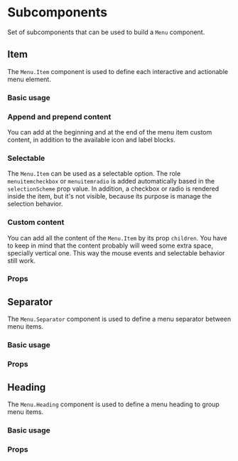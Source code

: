 

<Meta title="Components/Core/Navigation/Menu/Subcomponents/Docs" />

# Subcomponents

Set of subcomponents that can be used to build a `Menu` component.

## Item

The `Menu.Item` component is used to define each interactive and actionable menu element.

### Basic usage

<Canvas of={ItemStories.Base} />

### Append and prepend content

You can add at the beginning and at the end of the menu item custom content, in addition to
the available icon and label blocks.

<Canvas of={ItemStories.WithAppendAndPrependContent} />

### Selectable

The `Menu.Item` can be used as a selectable option. The role `menuitemcheckbox` or `menuitemradio`
is added automatically based in the `selectionScheme` prop value. In addition, a checkbox or radio
is rendered inside the item, but it's not visible, because its purpose is manage the selection behavior.

<Canvas of={ItemStories.Selectable} />

### Custom content

You can add all the content of the `Menu.Item` by its prop `children`. You have to keep in mind
that the content probably will weed some extra space, specially vertical one. This way the mouse
events and selectable behavior still work.

<Canvas of={ItemStories.CustomContent} />

### Props

<ArgTypes of={ItemStories} />

## Separator

The `Menu.Separator` component is used to define a menu separator between menu items.

### Basic usage

<Canvas of={SeparatorStories.Separator} />

### Props

<ArgTypes of={SeparatorStories} />

## Heading

The `Menu.Heading` component is used to define a menu heading to group menu items.

### Basic usage

<Canvas of={HeadingStories.Heading} />

### Props

<ArgTypes of={HeadingStories} />
